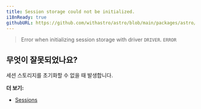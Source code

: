 ```yaml
---
title: Session storage could not be initialized.
i18nReady: true
githubURL: https://github.com/withastro/astro/blob/main/packages/astro/src/core/errors/errors-data.ts
---
```


> Error when initializing session storage with driver `DRIVER`. `ERROR`

## 무엇이 잘못되었나요?
세션 스토리지를 초기화할 수 없을 때 발생합니다.

**더 보기:**
-  [Sessions](/ko/guides/sessions/)
